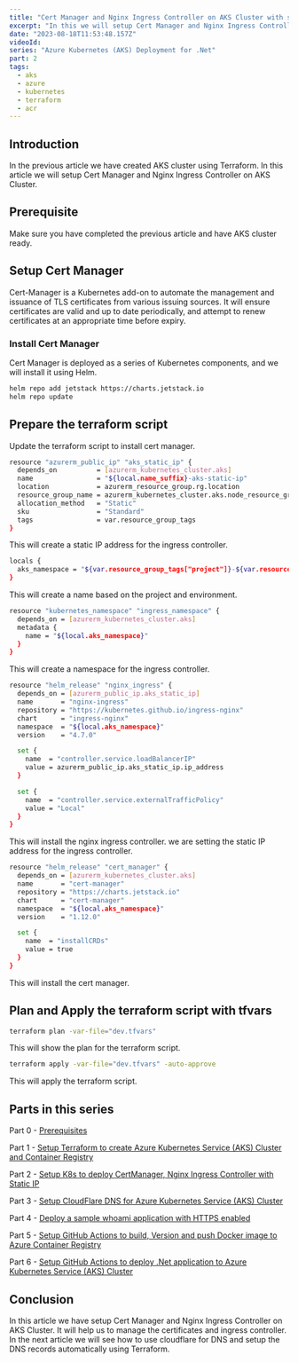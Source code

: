 ```yaml
---
title: "Cert Manager and Nginx Ingress Controller on AKS Cluster with static IP"
excerpt: "In this we will setup Cert Manager and Nginx Ingress Controller on AKS Cluster"
date: "2023-08-18T11:53:48.157Z"
videoId:
series: "Azure Kubernetes (AKS) Deployment for .Net"
part: 2
tags:
  - aks
  - azure
  - kubernetes
  - terraform
  - acr
---
```


<TOCInline toc={props.toc} asDisclosure />

## Introduction

In the previous article we have created AKS cluster using Terraform. In this article we will setup Cert Manager and Nginx Ingress Controller on AKS Cluster. 

## Prerequisite

Make sure you have completed the previous article and have AKS cluster ready. 

## Setup Cert Manager

Cert-Manager is a Kubernetes add-on to automate the management and issuance of TLS certificates from various issuing sources. It will ensure certificates are valid and up to date periodically, and attempt to renew certificates at an appropriate time before expiry.

### Install Cert Manager

Cert Manager is deployed as a series of Kubernetes components, and we will install it using Helm. 

```bash
helm repo add jetstack https://charts.jetstack.io
helm repo update
```

## Prepare the terraform script

Update the terraform script to install cert manager. 

```bash
resource "azurerm_public_ip" "aks_static_ip" {
  depends_on          = [azurerm_kubernetes_cluster.aks]
  name                = "${local.name_suffix}-aks-static-ip"
  location            = azurerm_resource_group.rg.location
  resource_group_name = azurerm_kubernetes_cluster.aks.node_resource_group
  allocation_method   = "Static"
  sku                 = "Standard"
  tags                = var.resource_group_tags
}
```

This will create a static IP address for the ingress controller. 

```bash
locals {
  aks_namespace = "${var.resource_group_tags["project"]}-${var.resource_group_tags["environment"]}-ingress-nginx"
}
```

This will create a name based on the project and environment.

```bash
resource "kubernetes_namespace" "ingress_namespace" {
  depends_on = [azurerm_kubernetes_cluster.aks]
  metadata {
    name = "${local.aks_namespace}"
  }
}
```

This will create a namespace for the ingress controller. 

```bash
resource "helm_release" "nginx_ingress" {
  depends_on = [azurerm_public_ip.aks_static_ip]
  name       = "nginx-ingress"
  repository = "https://kubernetes.github.io/ingress-nginx"
  chart      = "ingress-nginx"
  namespace  = "${local.aks_namespace}"
  version    = "4.7.0"

  set {
    name  = "controller.service.loadBalancerIP"
    value = azurerm_public_ip.aks_static_ip.ip_address
  }

  set {
    name  = "controller.service.externalTrafficPolicy"
    value = "Local"
  }
}
```

This will install the nginx ingress controller. we are setting the static IP address for the ingress controller.

```bash
resource "helm_release" "cert_manager" {
  depends_on = [azurerm_kubernetes_cluster.aks]
  name       = "cert-manager"
  repository = "https://charts.jetstack.io"
  chart      = "cert-manager"
  namespace  = "${local.aks_namespace}"
  version    = "1.12.0"

  set {
    name  = "installCRDs"
    value = true
  }
}
```

This will install the cert manager. 

## Plan and Apply the terraform script with tfvars

```bash
terraform plan -var-file="dev.tfvars"
```

This will show the plan for the terraform script. 

```bash
terraform apply -var-file="dev.tfvars" -auto-approve
```

This will apply the terraform script.

## Parts in this series

Part 0 - [Prerequisites](/posts/azure-deployment-for-dotnet)

Part 1 - [Setup Terraform to create Azure Kubernetes Service (AKS) Cluster and Container Registry](/posts/terraform-to-create-azure-kubernetes-service-aks-cluster-and-container-registry)

Part 2 - [Setup K8s to deploy CertManager, Nginx Ingress Controller with Static IP](/posts/certmanager-nginx-ingress-controller-with-static-ip-in-aks)

Part 3 - [Setup CloudFlare DNS for Azure Kubernetes Service (AKS) Cluster](/posts/cloudflare-dns-for-aks-cluster-with-terraform)

Part 4 - [Deploy a sample whoami application with HTTPS enabled](/posts/deploy-a-sample-whoami-application-with-https-enabled)

Part 5 - [Setup GitHub Actions to build, Version and push Docker image to Azure Container Registry](/posts/github-actions-build-version-push-docker-image-to-azure-container-registry)

Part 6 - [Setup GitHub Actions to deploy .Net application to Azure Kubernetes Service (AKS) Cluster](/posts/github-actions-to-deploy-dotnet-application-to-aks-cluster)

## Conclusion

In this article we have setup Cert Manager and Nginx Ingress Controller on AKS Cluster. It will help us to manage the certificates and ingress controller. In the next article we will see how to use cloudflare for DNS and setup the DNS records automatically using Terraform.



